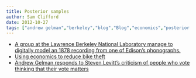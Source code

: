 ```yaml
---
title: Posterior samples
author: Sam Clifford
date: 2012-10-27
tags: ["andrew gelman","berkeley","blog","Blog","economics","posterior samples"]
---
```


*   <span style="line-height:12px;">[A group at the Lawrence Berkeley National Laboratory manage to digitally model an 1878 recording from one of Edison's phonographs.](http://www.theatlantic.com/technology/archive/2012/10/scientists-recover-the-sounds-of-19th-century-music-and-laughter-from-the-oldest-playable-american-recording/264147/) </span>
*   [Using economics to reduce bike theft](http://blog.priceonomics.com/post/33713850223/a-dragnet-for-pee-wee)
*   [Andrew Gelman responds to Steven Levitt's criticism of people who vote thinking that their vote matters](http://themonkeycage.org/blog/2012/10/25/steven-levitt-says-that-he-has-a-good-indicator-that-aaron-edlin-noah-kaplan-nate-silver-and-i-are-not-so-smart/)
